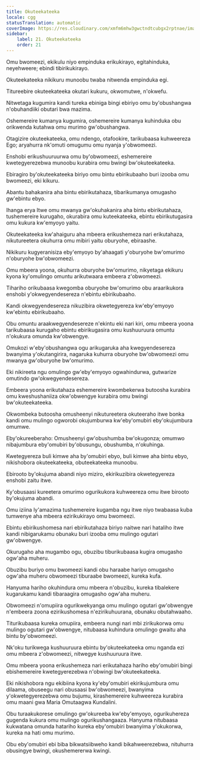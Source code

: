 ```yaml
---
title: Okuteekateeka
locale: cgg
statusTranslation: automatic
coverImage: https://res.cloudinary.com/xmfm6mhw3gwctndtcubgx2rptnae/image/upload/v1741354419/small_cover_la_gran_rebelion_28716e29d2.webp
sidebar:
    label: 21. Okuteekateeka
    order: 21
---
```

Omu bwomeezi, ekikulu niyo empinduka erikukirayo, egitahinduka, neyehweere; ebindi tibirikukirayo.

Okuteekateeka nikikuru munoobu twaba nitwenda empinduka egi.

Titureebire okuteekateeka okutari kukuru, okwomutwe, n'okwefu.

Nitwetaga kugumira kandi tureka ebiniga bingi ebiriyo omu by'obushangwa n'obuhandiiki obutari bwa mazima.

Oshemereire kumanya kugumira, oshemereire kumanya kuhinduka obu orikwenda kutahwa omu murimo gw'obushangwa.

Otagizire okuteekateeka, omu ndengo, otafookire, tarikubaasa kuhweereza Ego; aryahurra nk'omuti omugumu omu nyanja y'obwomeezi.

Enshobi erikushuuruurwa omu by'obwomeezi, eshemereire kwetegyerezebwa munoobu kurabira omu bwingi bw'okuteekateeka.

Ebiragiro by'okuteekateeka biriyo omu bintu ebirikubaaho buri izooba omu bwomeezi, eki kikuru.

Abantu bahakanira aha bintu ebirikutahaza, tibarikumanya omugasho gw'ebintu ebyo.

Ihanga erya Itwe omu mwanya gw'okuhakanira aha bintu ebirikutahaza, tushemereire kurugaho, okurabira omu kuteekateeka, ebintu ebirikutugasira omu kukura kw'emyoyo yaitu.

Okuteekateeka kw'ahaiguru aha mbeera erikushemeza nari erikutahaza, nikutureetera okuhurra omu mibiri yaitu oburyohe, ebiraashe.

Nikikuru kugyeranisiza eby'emyoyo by'ahaagati y'oburyohe bw'omurimo n'oburyohe bw'obwomeezi.

Omu mbeera yoona, okuhurra oburyohe bw'omurimo, nikyetaga ekikuru kyona ky'omulingo omuntu arikutwaara embeera z'obwomeezi.

Tihariho orikubaasa kwegomba oburyohe bw'omurimo obu araarikukora enshobi y'okwegyendesereza n'ebintu ebirikubaaho.

Kandi okwegyendesereza nikuzibira okwetegyereza kw'eby'emyoyo kw'ebintu ebirikubaaho.

Obu omuntu araakwegyendesereze n'ekintu eki nari kiri, omu mbeera yoona tarikubaasa kurugaho ebintu ebirikugasira omu kushuuruura omuntu n'okukura omunda kw'obwengye.

Omukozi w'eby'obushangwa ogu arikugaruka aha kwegyendesereza bwanyima y'okutangirira, nagaruka kuhurra oburyohe bw'obwomeezi omu mwanya gw'oburyohe bw'omurimo.

Eki nikireeta ngu omulingo gw'eby'emyoyo ogwahindurwa, gutwarize omutindo gw'okwegyendesereza.

Embeera yoona erikutahaza eshemereire kwombekerwa butoosha kurabira omu kweshushaniiza okw'obwengye kurabira omu bwingi bw'okuteekateeka.

Okwombeka butoosha omusheenyi nikutureetera okuteeraho itwe bonka kandi omu mulingo ogworobi okujumburwa kw'eby'omubiri eby'okujumbura omumwe.

Eby'okureeberaho: Omusheenyi gw'obushumba bw'okugonza; omumwo nibajumbura eby'omubiri by'obusungu, obushumba, n'okuhinga.

Kwetegyereza buli kimwe aha by'omubiri ebyo, buli kimwe aha bintu ebyo, nikishobora okuteekateeka, obuteekateeka munoobu.

Ebirooto by'okujuma abandi niyo miziro, ekirikuzibira okwetegyereza enshobi zaitu itwe.

Ky'obusaasi kureetera omurimo ogurikukora kuhweereza omu itwe birooto by'okujuma abandi.

Omu iziina ly'amazima tushemereire kugamba ngu itwe niyo twabaasa kuba tumwenye aha mbeera ezirikukirayo omu bwomeezi.

Ebintu ebirikushomesa nari ebirikutahaza biriyo naitwe nari hataliho itwe kandi nibigarukamu obunaku buri izooba omu mulingo ogutari gw'obwengye.

Okurugaho aha mugambo ogu, obuzibu tiburikubaasa kugira omugasho ogw'aha muheru.

Obuzibu buriyo omu bwomeezi kandi obu haraabe hariyo omugasho ogw'aha muheru obwomeezi tiburaabe bwomeezi, kureka kufa.

Hanyuma hariho okuhindura omu mbeera n'obuzibu, kureka tibalekere kugarukamu kandi tibaraagira omugasho ogw'aha muheru.

Obwomeezi n'omupiira ogurikwekyanga omu mulingo ogutari gw'obwengye n'embeera zoona ezirikushomesa n'ezirikuhuurana, obunaku obutahwaaho.

Titurikubaasa kureka omupiira, embeera nungi nari mbi zirikukorwa omu mulingo ogutari gw'obwengye, nitubaasa kuhindura omulingo gwaitu aha bintu by'obwomeezi.

Nk'oku turikwega kushuuruura ebintu by'okuteekateeka omu nganda ezi omu mbeera z'obwomeezi, nitwegye kushuuruura itwe.

Omu mbeera yoona erikushemeza nari erikutahaza hariho eby'omubiri bingi ebishemereire kwetegyerezebwa n'obwingi bw'okuteekateeka.

Eki nikishobora ngu ekibiina kyona ky'eby'omubiri ekirikujumbura omu dilaama, obuseegu nari obusaasi bw'obwomeezi, bwanyima y'okwetegyerezebwa omu bujumu, kirashemereire kuhweereza kurabira omu maani gwa Maria Omutaagwa Kundalini.

Obu turaakukorese omulingo gw'okureeba kw'eby'emyoyo, ogurikuhereza gugenda kukura omu mulingo ogurikushangaaza. Hanyuma nitubaasa kukwatana omunda hatariho kureka eby'omubiri bwanyima y'okukorwa, kureka na hati omu murimo.

Obu eby'omubiri ebi biba bikwatsiibweho kandi bikahweerezebwa, nituhurra obusingye bwingi, okushemererwa kwingi.

